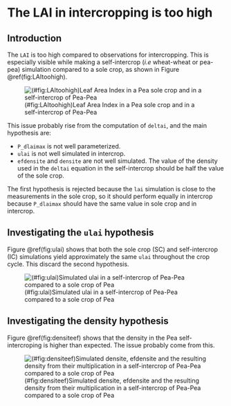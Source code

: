 # The LAI in intercropping is too high {#LAItoohigh}

## Introduction

The `LAI` is too high compared to observations for intercropping. This is especially visible while making a self-intercrop (*i.e* wheat-wheat or pea-pea) simulation compared to a sole crop, as shown in Figure \@ref(fig:LAItoohigh).

![(\#fig:LAItoohigh)Leaf Area Index in a Pea sole crop and in a self-intercrop of Pea-Pea](img/LAI_high_PP.png)

This issue probably rise from the computation of `deltai`,  and the main hypothesis are:

* `P_dlaimax` is not well parameterized.  
* `ulai` is not well simulated in intercrop.  
* `efdensite` and `densite` are not well simulated. The value of the density used in the `deltai` equation in the self-intercrop should be half the value of the sole crop.  

The first hypothesis is rejected because the `lai` simulation is close to the measurements in the sole crop, so it should perform equally in intercrop because `P_dlaimax` should have the same value in sole crop and in intercrop. 

## Investigating the `ulai` hypothesis

Figure \@ref(fig:ulai) shows that both the sole crop (SC) and self-intercrop (IC) simulations yield approximately the same `ulai` throughout the crop cycle. This discard the second hypothesis.

![(\#fig:ulai)Simulated ulai in a self-intercrop of Pea-Pea compared to a sole crop of Pea](img/ulai_laitoohigh.png)


## Investigating the density hypothesis

Figure \@ref(fig:densiteef) shows that the density in the Pea self-intercroping is higher than expected. The issue probably come from this.

![(\#fig:densiteef)Simulated densite, efdensite and the resulting density from their multiplication in a self-intercrop of Pea-Pea compared to a sole crop of Pea](img/density_effect.png)

